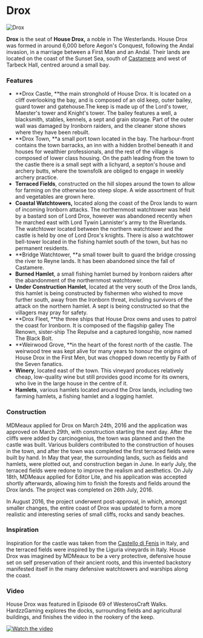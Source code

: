 

# Drox

<Image src="https://cdn.sanity.io/images/1as7cn02/production/6aead3ee328a5228b1afb8db883cadf9a0ab7f05-1920x1017.jpg?w=976&h=350&fit=crop&crop=center&auto=format" alt="Drox" width={976} height={350}  />

<ProjectDetails
  floatRight
  region="Westerlands"
  house="House Drox"
  type="Castle"
  status="Completed"
  warp="/warp drox"
  projectLead="MDMeaux"
  dateStarted="March 29, 2016"
  dateCompleted="March 29, 2016"
/>

**Drox** is the seat of **House Drox,** a noble in The Westerlands. House Drox was formed in around 6,000 before Aegon's Conquest, following the Andal invasion, in a marriage between a First Man and an Andal. Their lands are located on the coast of the Sunset Sea, south of [Castamere](https://westeroscraft.com/wiki/westerlands/castamere) and west of Tarbeck Hall, centred around a small bay.

### Features

* **Drox Castle, **the main stronghold of House Drox. It is located on a cliff overlooking the bay, and is composed of an old keep, outer bailey, guard tower and gatehouse.The keep is made up of the Lord's tower, Maester's tower and Knight's tower. The bailey features a well, a blacksmith, stables, kennels, a sept and grain storage. Part of the outer wall was damaged by Ironborn raiders, and the cleaner stone shows where they have been rebuilt.
* **Drox Town, **a small port town located in the bay. The harbour-front contains the town barracks, an inn with a hidden brothel beneath it and houses for wealthier professionals, and the rest of the village is composed of lower class housing. On the path leading from the town to the castle there is a small sept with a lichyard, a septon's house and archery butts, where the townsfolk are obliged to engage in weekly archery practice.
* **Terraced Fields**, constructed on the hill slopes around the town to allow for farming on the otherwise too steep slope. A wide assortment of fruit and vegetables are grown here.
* **Coastal Watchtowers,** located along the coast of the Drox lands to warn of incoming Ironborn attacks. The northernmost watchtower was held by a bastard son of Lord Drox, however was abandoned recently when he marched east with Lord Tywin Lannister's army to the Riverlands. The watchtower located between the northern watchtower and the castle is held by one of Lord Drox's knights. There is also a watchtower bell-tower located in the fishing hamlet south of the town, but has no permanent residents.
* **Bridge Watchtower, **a small tower built to guard the bridge crossing the river to Reyne lands. It has been abandoned since the fall of Castamere.
* **Burned Hamlet**, a small fishing hamlet burned by Ironborn raiders after the abandonment of the northernmost watchtower.
* **Under Construction Hamlet**, located at the very south of the Drox lands, this hamlet is being constructed by fishermen who wished to move further south, away from the Ironborn threat, including survivors of the attack on the northern hamlet. A sept is being constructed so that the villagers may pray for safety.
* **Drox Fleet, **the three ships that House Drox owns and uses to patrol the coast for Ironborn. It is composed of the flagship galley The Renown, sister-ship The Repulse and a captured longship, now named The Black Bolt.
* **Weirwood Grove, **in the heart of the forest north of the castle. The weirwood tree was kept alive for many years to honour the origins of House Drox in the First Men, but was chopped down recently by Faith of the Seven fanatics.
* **Winery**, located east of the town. This vineyard produces relatively cheap, low-quality wine but still provides good income for its owners, who live in the large house in the centre of it.
* **Hamlets**, various hamlets located around the Drox lands, including two farming hamlets, a fishing hamlet and a logging hamlet.

### Construction

MDMeaux applied for Drox on March 24th, 2016 and the application was approved on March 29th, with construction starting the next day. After the cliffs were added by carcinogenius, the town was planned and then the castle was built. Various builders contributed to the construction of houses in the town, and after the town was completed the first terraced fields were built by hand. In May that year, the surrounding lands, such as fields and hamlets, were plotted out, and construction began in June. In early July, the terraced fields were redone to improve the realism and aesthetics. On July 18th, MDMeaux applied for Editor Lite, and his application was accepted shortly afterwards, allowing him to finish the forests and fields around the Drox lands. The project was completed on 26th July, 2016.

In August 2016, the project underwent post-approval, in which, amongst smaller changes, the entire coast of Drox was updated to form a more realistic and interesting series of small cliffs, rocks and sandy beaches.

### Inspiration

Inspiration for the castle was taken from the [Castello di Fenis](https://en.wikipedia.org/wiki/F%C3%A9nis_Castle) in Italy, and the terraced fields were inspired by the Liguria vineyards in Italy. House Drox was imagined by MDMeaux to be a very protective, defensive house set on self preservation of their ancient roots, and this invented backstory manifested itself in the many defensive watchtowers and warships along the coast.

### Video

House Drox was featured in Episode 69 of WesterosCraft Walks. HardzzGaming explores the docks, surrounding fields and agricultural buildings, and finishes the video in the rookery of the keep.


[![Watch the video](https://img.youtube.com/vi/LOgJJ41P77Q/0.jpg)](https://www.youtube.com/embed/LOgJJ41P77Q)